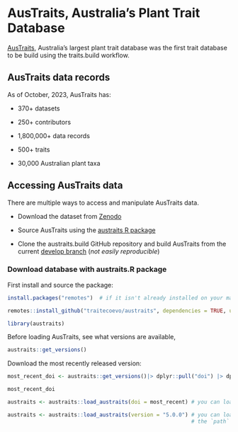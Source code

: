 # AusTraits, Australia's Plant Trait Database

[AusTraits](https://github.com/traitecoevo/austraits.build), Australia's largest plant trait database was the first trait database to be build using the traits.build workflow.

## AusTraits data records

As of October, 2023, AusTraits has:

-   370+ datasets 

-   250+ contributors 

-   1,800,000+ data records 

-   500+ traits 

-   30,000 Australian plant taxa 

## Accessing AusTraits data

There are multiple ways to access and manipulate AusTraits data.\

-   Download the dataset from [Zenodo](https://doi.org/10.5281/zenodo.3568417)\

-   Source AusTraits using the [austraits R package](https://github.com/traitecoevo/austraits)\

-   Clone the austraits.build GitHub repository and build AusTraits from the current [develop branch](https://github.com/traitecoevo/austraits.build) (*not easily reproducible*)

### Download database with austraits.R package

First install and source the package: 

```r
install.packages("remotes")  # if it isn't already installed on your machine

remotes::install_github("traitecoevo/austraits", dependencies = TRUE, upgrade = "ask")

library(austraits) 
```

Before loading AusTraits, see what versions are available,

```r
austraits::get_versions()
```

Download the most recently released version:

```r
most_recent_doi <- austraits::get_versions()|> dplyr::pull("doi") |> dplyr::first()

most_recent_doi

austraits <- austraits::load_austraits(doi = most_recent) # you can load from the Zenodo doi

austraits <- austraits::load_austraits(version = "5.0.0") # you can load from the version
                                                          # the `path` argument stores a copy for future use.
```